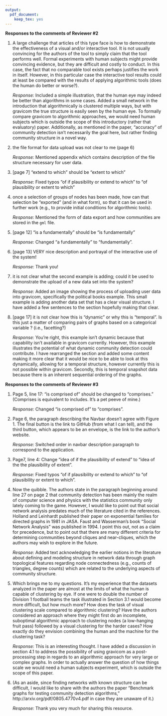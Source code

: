 ```yaml
---
output: 
  pdf_document: 
    keep_tex: yes
---
```


**Responses to the comments of Reviewer #2**

1. A large challenge that articles of this type face is how to demonstrate the effectiveness of a visual and/or interactive tool.  It is not usually convincing for the authors of the tool to simply claim that the tool performs well.  Formal experiments with human subjects might provide convincing evidence, but they are difficult and costly to conduct.  In this case, the fact that no comparable tool exists perhaps justifies the work in itself.  However, in this particular case the interactive tool results could at least be compared with the results of applying algorithmic tools (does the human do better or worse?).

    *Response:* Included a simple illustration, that the human eye may indeed be better than algorithms in some cases. Added a small network in the introduction that algorithmically is clustered multiple ways, but with gravicom the true structure is easily seen by the human eye. To formally compare gravicom to algorithmic approaches, we would need human subjects which is outside the scope of this introductory (rather that evaluatory) paper. Additionally, as mentioned in the paper, "accuracy" of community detection isn't necessarily the goal here, but rather finding community structure in a novel way.
 
    
2. the file format for data upload was not clear to me (page 6)

    *Response:* Mentioned appendix which contains description of the file structure necessary for user data.

3. [page 7] "extend to which" should be "extent to which"

    *Response:* Fixed typos "of if plausibility or extend to which" to "of plausibility or extent to which"
    
4. once a selection of groups of nodes has been made, how can that selection be "exported" (and in what form), so that it can be used in further work (e.g., to provide initial conditions for algorithmic tools).

    *Response:* Mentioned the form of data export and how communities are stored in the `gml` file.
    
5. [page 12] "is a fundamentally" should be "is fundamentally"

    *Response:* Changed "a fundamentally" to "fundamentally".
    
6. [page 13] VERY nice description and portrayal of the interactive use of the system!

    *Response:* Thank you!
    
7. it is not clear what the second example is adding;  could it be used to demonstrate the upload of a new data set into the system?

    *Response:* Added an image showing the process of uploading user data into gravicom, specifically the political books example. This small example is adding another data set that has a clear visual structure. I have added a few sentences to the section hopefully making that clear.
    
8. [page 17]  it is not clear how this is "dynamic" or why this is "temporal".  Is this just a matter of comparing pairs of graphs based on a categorical variable ?  (i.e., facetting?)

    *Response:* You're right, this example isn't dynamic because that capability isn't available in gravicom currently. However, this example illustrates the potential of what dynamic community detection could contribute. I have rearranged the section and added some content making it more clear that it would be nice to be able to look at this dynamically, allowing for a temporal structure, however currently this is not possible within gravicom. Secondly, this is temporal snapshot data because there is an inherent sequential ordering of the graphs.


**Responses to the comments of Reviewer #3**

1. Page 5, line 17: "is comprised of" should be changed to "comprises." (Comprises is equivalent to includes. It's a pet peeve of mine.)

    *Response:* Changed "is comprised of" to "comprises".    
    
2. Page 6, the paragraph describing the Navbar doesn't agree with Figure 1. The final button is the link to GitHub (from what I can tell), and the third button, which appears to be an envelope, is the link to the author's website.

    *Response:* Switched order in navbar description paragraph to correspond to the application.
    
2. Page7, line 4: Change "idea of if the plausibility of extend" to "idea of the the plausibility of extent".

    *Response:* Fixed typos "of if plausibility or extend to which" to "of plausibility or extent to which".
    
2. Now the quibble. The authors state in the paragraph beginning around line 27 on page 2 that community detection has been mainly the realm of computer science and physics with the statistics community only lately coming to the game. However, I would like to point out that social network analysis predates much of the literature cited in the references. Holland and Leinhardt published their paper on exponential families for directed graphs in 1981 in JASA. Faust and Wasserman's book "Social Network Analysis" was published in 1994. I point this out, not as a claim for precedence, but to point out that there are many different criteria for determining communities beyond cliques and near-cliques, which the authors may wish to explore in the future.

    *Response:* Added text acknowledging the earlier notions in the literature about defining and modeling structure in network data through graph topological features regarding node connectedness (e.g., counts of triangles, degree counts) which are related to the underlying aspects of community structure.

2. Which brings me to my questions. It's my experience that the datasets analyzed in the paper are almost at the limits of what the human is capable of clustering by eye. If one were to double the number of Division 1 football teams the task illustrated in Section 3.1 would become more difficult, but how much more? How does the task of visual clustering scale compared to algorithmic clustering? Have the authors considered an approach where they might first do an incomplete, suboptimal algorithmic approach to clustering nodes (a low-hanging fruit pass) followed by a visual clustering for the harder cases? How exactly do they envision combining the human and the machine for the clustering task?

    *Response:* This is an interesting thought. I have added a discussion in section 4.1 to address the possibility of using gravicom as a post-processing step in regards to an algorithmic approach for very large or complex graphs. In order to actually answer the question of how things scale we would need a human subjects experiment, which is outside the scope of this paper.

2. (As an aside, since finding networks with known structure can be difficult, I would like to share with the authors the paper "Benchmark graphs for testing community detection algorithms," http://arxiv.org/pdf/0805.4770v4.pdf in case they are unaware of it.)

    *Response:* Thank you very much for sharing this resource.
    

